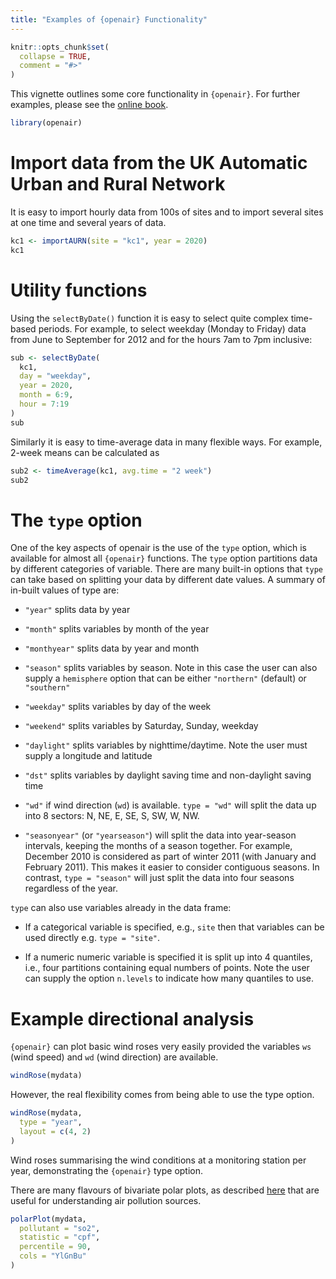 ```yaml
---
title: "Examples of {openair} Functionality"
---
```


```r
knitr::opts_chunk$set(
  collapse = TRUE,
  comment = "#>"
)
```

This vignette outlines some core functionality in `{openair}`. For further examples, please see the [online book](https://openair-project.github.io/book/).

```r
library(openair)
```

# Import data from the UK Automatic Urban and Rural Network

It is easy to import hourly data from 100s of sites and to import several sites at one time and several years of data.

```r
kc1 <- importAURN(site = "kc1", year = 2020)
kc1
```

# Utility functions

Using the `selectByDate()` function it is easy to select quite complex time-based periods. For example, to select weekday (Monday to Friday) data from June to September for 2012 and for the hours 7am to 7pm inclusive:

```r
sub <- selectByDate(
  kc1,
  day = "weekday",
  year = 2020,
  month = 6:9,
  hour = 7:19
)
sub
```

Similarly it is easy to time-average data in many flexible ways. For example, 2-week means can be calculated as

```r
sub2 <- timeAverage(kc1, avg.time = "2 week")
sub2
```

# The `type` option

One of the key aspects of openair is the use of the `type` option, which is available for almost all `{openair}` functions. The `type` option partitions data by different categories of variable. There are many built-in options that `type` can take based on splitting your data by different date values. A summary of in-built values of type are:

- `"year"` splits data by year

- `"month"` splits variables by month of the year

- `"monthyear"` splits data by year and month

- `"season"` splits variables by season. Note in this case the user can also supply a `hemisphere` option that can be either `"northern"` (default) or `"southern"`

- `"weekday"` splits variables by day of the week

- `"weekend"` splits variables by Saturday, Sunday, weekday

- `"daylight"` splits variables by nighttime/daytime. Note the user must supply a longitude and latitude

- `"dst"` splits variables by daylight saving time and non-daylight saving time

- `"wd"` if wind direction (`wd`) is available. `type = "wd"` will split the data up into 8 sectors: N, NE, E, SE, S, SW, W, NW.

- `"seasonyear"` (or `"yearseason"`) will split the data into year-season intervals, keeping the months of a season together. For example, December 2010 is considered as part of winter 2011 (with January and February 2011). This makes it easier to consider contiguous seasons. In contrast, `type = "season"` will just split the data into four seasons regardless of the year.

`type` can also use variables already in the data frame:

- If a categorical variable is specified, e.g., `site` then that variables can be used directly e.g. `type = "site"`.

- If a numeric numeric variable is specified it is split up into 4 quantiles, i.e., four partitions containing equal numbers of points. Note the user can supply the option `n.levels` to indicate how many quantiles to use.

# Example directional analysis

`{openair}` can plot basic wind roses very easily provided the variables `ws` (wind speed) and `wd` (wind direction) are available.

```r
windRose(mydata)
```

However, the real flexibility comes from being able to use the type option.

```r
windRose(mydata,
  type = "year",
  layout = c(4, 2)
)
```

Wind roses summarising the wind conditions at a monitoring station per year, demonstrating the `{openair}` type option.

There are many flavours of bivariate polar plots, as described [here](https://openair-project.github.io/book/sections/directional-analysis/polar-plots.html) that are useful for understanding air pollution sources.

```r
polarPlot(mydata,
  pollutant = "so2",
  statistic = "cpf",
  percentile = 90,
  cols = "YlGnBu"
)
```

